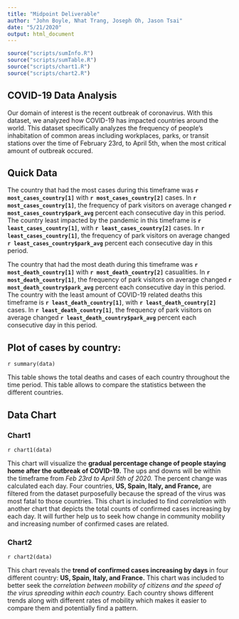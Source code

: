 ```yaml
---
title: "Midpoint Deliverable"
author: "John Boyle, Nhat Trang, Joseph Oh, Jason Tsai"
date: "5/21/2020"
output: html_document
---
```


```r
source("scripts/sumInfo.R")
source("scripts/sumTable.R")
source("scripts/chart1.R")
source("scripts/chart2.R")
```

## COVID-19 Data Analysis

Our domain of interest is the recent outbreak of coronavirus. With this dataset, we analyzed how COVID-19 has impacted countries around the world. This dataset specifically analyzes the frequency of people's inhabitation of common areas including workplaces, parks, or transit stations over the time of February 23rd, to April 5th, when the most critical amount of outbreak occured.

## Quick Data

The country that had the most cases during this timeframe was **`r most_cases_country[1]`** with **`r most_cases_country[2]`** cases. In **`r most_cases_country[1]`**, the frequency of park visitors on average changed **`r most_cases_country$park_avg`** percent each consecutive day in this period. The country least impacted by the pandemic in this timeframe is **`r least_cases_country[1]`**, with **`r least_cases_country[2]`** cases. In **`r least_cases_country[1]`**, the frequency of park visitors on average changed **`r least_cases_country$park_avg`** percent each consecutive day in this period.

The country that had the most death during this timeframe was **`r most_death_country[1]`** with **`r most_death_country[2]`** casualities. In **`r most_death_country[1]`**, the frequency of park visitors on average changed **`r most_death_country$park_avg`** percent each consecutive day in this period. The country with the least amount of COVID-19 related deaths this timeframe is **`r least_death_country[1]`**, with **`r least_death_country[2]`** cases. In **`r least_death_country[1]`**, the frequency of park visitors on average changed **`r least_death_country$park_avg`** percent each consecutive day in this period.

## Plot of cases by country:

`r summary(data)`

This table shows the total deaths and cases of each country throughout the time period. This table allows to compare the statistics between the different countries.

## Data Chart
### **Chart1**
`r chart1(data)`

This chart will visualize the **gradual percentage change of people staying home after the outbreak of COVID-19.** The ups and downs will be within the timeframe from _Feb 23rd to April 5th of 2020._ The percent change was calculated each day.
Four countries, **US, Spain, Italy, and France,** are filtered from the dataset purposefully because the spread of the virus was most fatal to those countries.
This chart is included to find _correlation_ with another chart that depicts the total counts of confirmed cases increasing by each day. It will further help us to seek how change in community mobility and increasing number of confirmed cases are related.

### **Chart2**
`r chart2(data)`

This chart reveals the **trend of confirmed cases increasing by days** in four different country: **US, Spain, Italy, and France.** This chart was included to better seek the _correlation between mobility of citizens and the speed of the virus spreading within each country._ Each country shows different trends along with different rates of mobility which makes it easier to compare them and potentially find a pattern.
